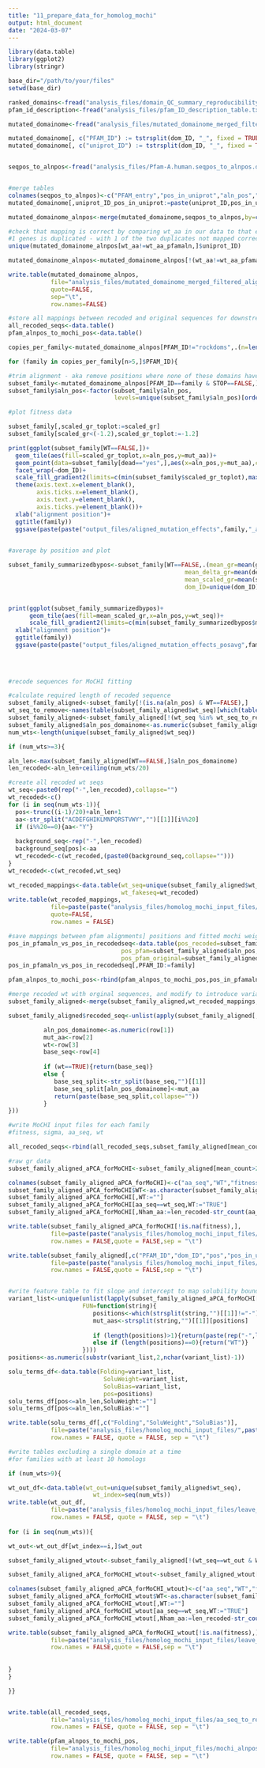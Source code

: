 ```yaml
---
title: "11_prepare_data_for_homolog_mochi"
output: html_document
date: "2024-03-07"
---
```


```r

library(data.table)
library(ggplot2)
library(stringr)

base_dir="/path/to/your/files"
setwd(base_dir)

ranked_domains<-fread("analysis_files/domain_QC_summary_reproducibility_ranked.txt")
pfam_id_description<-fread("analysis_files/pfam_ID_description_table.txt")

```



```r

mutated_domainome<-fread("analysis_files/mutated_domainome_merged_filtered.txt") 

mutated_domainome[, c("PFAM_ID") := tstrsplit(dom_ID, "_", fixed = TRUE)[2]]
mutated_domainome[, c("uniprot_ID") := tstrsplit(dom_ID, "_", fixed = TRUE)[1]]


seqpos_to_alnpos<-fread("analysis_files/Pfam-A.human.seqpos_to_alnpos.domainomegenes")


#merge tables
colnames(seqpos_to_alnpos)<-c("PFAM_entry","pos_in_uniprot","aln_pos","wt_aa_pfamaln","Gene_ID","uniprot_ID","PFAM_ID","PFAM_ID.n","uniprot_ID_pos_in_uniprot")
mutated_domainome[,uniprot_ID_pos_in_uniprot:=paste(uniprot_ID,pos_in_uniprot,sep="_")]

mutated_domainome_alnpos<-merge(mutated_domainome,seqpos_to_alnpos,by=c("uniprot_ID_pos_in_uniprot","PFAM_ID","uniprot_ID"),all.x=TRUE)

#check that mapping is correct by comparing wt_aa in our data to that extracted from PFAM alignments
#1 genes is duplicated - with 1 of the two duplicates not mapped correctly - remove
unique(mutated_domainome_alnpos[wt_aa!=wt_aa_pfamaln,]$uniprot_ID)

mutated_domainome_alnpos<-mutated_domainome_alnpos[!(wt_aa!=wt_aa_pfamaln & WT==FALSE),]

write.table(mutated_domainome_alnpos,
            file="analysis_files/mutated_domainome_merged_filtered_alignmentpos.txt",
            quote=FALSE,
            sep="\t",
            row.names=FALSE)

```

```r

#store all mappings between recoded and original sequences for downstream analysis
all_recoded_seqs<-data.table()
pfam_alnpos_to_mochi_pos<-data.table()

copies_per_family<-mutated_domainome_alnpos[PFAM_ID!="rockdoms",.(n=length(unique(dom_ID))),by="PFAM_ID"]

for (family in copies_per_family[n>5,]$PFAM_ID){

#trim alignment - aka remove positions where none of these domains have representation
subset_family<-mutated_domainome_alnpos[PFAM_ID==family & STOP==FALSE,]
subset_family$aln_pos<-factor(subset_family$aln_pos,
                              levels=unique(subset_family$aln_pos)[order(unique(subset_family$aln_pos))])

#plot fitness data

subset_family[,scaled_gr_toplot:=scaled_gr]
subset_family[scaled_gr<(-1.2),scaled_gr_toplot:=-1.2]

print(ggplot(subset_family[WT==FALSE,])+
  geom_tile(aes(fill=scaled_gr_toplot,x=aln_pos,y=mut_aa))+
  geom_point(data=subset_family[dead=="yes",],aes(x=aln_pos,y=mut_aa),col="red")+
  facet_wrap(~dom_ID)+
  scale_fill_gradient2(limits=c(min(subset_family$scaled_gr_toplot),max(subset_family$scaled_gr_toplot)),low="red",mid="white",high="blue",midpoint = 0)+
  theme(axis.text.x=element_blank(), 
        axis.ticks.x=element_blank(), 
        axis.text.y=element_blank(),  
        axis.ticks.y=element_blank())+
  xlab("alignment position")+
  ggtitle(family))
  ggsave(paste(paste("output_files/aligned_mutation_effects",family,"_aligned_scaled_gr.pdf",sep="")),limitsize = FALSE)
 

#average by position and plot 

subset_family_summarizedbypos<-subset_family[WT==FALSE,.(mean_gr=mean(growthrate,na.rm = TRUE),
                                                  mean_delta_gr=mean(delta_gr,na.rm = TRUE),
                                                  mean_scaled_gr=mean(scaled_gr,na.rm = TRUE),
                                                  dom_ID=unique(dom_ID)),by=c("wt_seq","aln_pos")]


print(ggplot(subset_family_summarizedbypos)+
      geom_tile(aes(fill=mean_scaled_gr,x=aln_pos,y=wt_seq))+
      scale_fill_gradient2(limits=c(min(subset_family_summarizedbypos$mean_scaled_gr),max(subset_family_summarizedbypos$mean_scaled_gr)),low="red",mid="white",high="blue",midpoint = 0)+
  xlab("alignment position")+
  ggtitle(family))
  ggsave(paste(paste("output_files/aligned_mutation_effects_posavg",family,sep="_"),"pdf",sep = "."),limitsize = FALSE)

  
  
   
#recode sequences for MoCHI fitting

#calculate required length of recoded sequence
subset_family_aligned<-subset_family[!(is.na(aln_pos) & WT==FALSE),]
wt_seq_to_remove<-names(table(subset_family_aligned$wt_seq)[which(table(subset_family_aligned$wt_seq)==1)])
subset_family_aligned<-subset_family_aligned[!(wt_seq %in% wt_seq_to_remove),]
subset_family_aligned$aln_pos_domainome<-as.numeric(subset_family_aligned$aln_pos)
num_wts<-length(unique(subset_family_aligned$wt_seq))

if (num_wts>=3){

aln_len<-max(subset_family_aligned[WT==FALSE,]$aln_pos_domainome)
len_recoded<-aln_len+ceiling(num_wts/20)

#create all recoded wt seqs
wt_seq<-paste0(rep("-",len_recoded),collapse="")
wt_recoded<-c()
for (i in seq(num_wts-1)){
  pos<-trunc((i-1)/20)+aln_len+1
  aa<-str_split("ACDEFGHIKLMNPQRSTVWY","")[[1]][i%%20]
  if (i%%20==0){aa<-"Y"}
  
  background_seq<-rep("-",len_recoded)
  background_seq[pos]<-aa
  wt_recoded<-c(wt_recoded,(paste0(background_seq,collapse="")))
}
wt_recoded<-c(wt_recoded,wt_seq) 

wt_recoded_mappings<-data.table(wt_seq=unique(subset_family_aligned$wt_seq),
                                wt_fakeseq=wt_recoded)
write.table(wt_recoded_mappings,
            file=paste(paste("analysis_files/homolog_mochi_input_files/wt_weight_mappings",family,sep="_"),"txt",sep="."),
            quote=FALSE,
            row.names = FALSE)

#save mappings between pfam alignments] positions and fitted mochi weight positions
pos_in_pfamaln_vs_pos_in_recodedseq<-data.table(pos_recoded=subset_family_aligned$aln_pos_domainome,
                                pos_pfam=subset_family_aligned$aln_pos,
                                pos_pfam_original=subset_family_aligned$aln_pos_original)
pos_in_pfamaln_vs_pos_in_recodedseq[,PFAM_ID:=family]

pfam_alnpos_to_mochi_pos<-rbind(pfam_alnpos_to_mochi_pos,pos_in_pfamaln_vs_pos_in_recodedseq)

#merge recoded wt with orginal sequences, and modify to introduce variants at aln positions
subset_family_aligned<-merge(subset_family_aligned,wt_recoded_mappings,by="wt_seq")

subset_family_aligned$recoded_seq<-unlist(apply(subset_family_aligned[,c("aln_pos_domainome","mut_aa","WT","wt_fakeseq")],MARGIN=1,FUN = function(row){

          aln_pos_domainome<-as.numeric(row[1])
          mut_aa<-row[2]
          wt<-row[3]
          base_seq<-row[4]
                                     
          if (wt==TRUE){return(base_seq)}
          else {
             base_seq_split<-str_split(base_seq,"")[[1]]
             base_seq_split[aln_pos_domainome]<-mut_aa
             return(paste(base_seq_split,collapse=""))
          }
}))

#write MoCHI input files for each family
#fitness, sigma, aa_seq, wt

all_recoded_seqs<-rbind(all_recoded_seqs,subset_family_aligned[mean_count>29,c("aa_seq","recoded_seq","dom_ID","PFAM_ID","wt_seq")])

#raw gr data
subset_family_aligned_aPCA_forMoCHI<-subset_family_aligned[mean_count>29,c("recoded_seq","WT","growthrate","growthrate_sigma")]

colnames(subset_family_aligned_aPCA_forMoCHI)<-c("aa_seq","WT","fitness","sigma")
subset_family_aligned_aPCA_forMoCHI$WT<-as.character(subset_family_aligned_aPCA_forMoCHI$WT)
subset_family_aligned_aPCA_forMoCHI[,WT:=""]
subset_family_aligned_aPCA_forMoCHI[aa_seq==wt_seq,WT:="TRUE"]
subset_family_aligned_aPCA_forMoCHI[,Nham_aa:=len_recoded-str_count(aa_seq,"-")]

write.table(subset_family_aligned_aPCA_forMoCHI[!is.na(fitness),],
            file=paste(paste("analysis_files/homolog_mochi_input_files/",family,sep=""),"aPCA_fitness_forMoCHI.txt",sep="_"),
            row.names = FALSE,quote = FALSE,sep = "\t")

write.table(subset_family_aligned[,c("PFAM_ID","dom_ID","pos","pos_in_uniprot.x","aln_pos_domainome","aln_pos")],
            file=paste(paste("analysis_files/homolog_mochi_input_files/",family,sep=""),"mochi_pos_to_PFAM_aln_pos.txt",sep="_"),
            row.names = FALSE,quote = FALSE,sep = "\t")


#write feature table to fit slope and intercept to map solubility boundaries to folding
variant_list<-unique(unlist(lapply(subset_family_aligned_aPCA_forMoCHI[!is.na(fitness),]$aa_seq,
                     FUN=function(string){
                        positions<-which(strsplit(string,"")[[1]]!="-")
                        mut_aas<-strsplit(string,"")[[1]][positions]
                        
                        if (length(positions)>1){return(paste(rep("-",length(positions)),positions,mut_aas,sep=""))}
                        else if (length(positions)==0){return("WT")}
                     })))
positions<-as.numeric(substr(variant_list,2,nchar(variant_list)-1))

solu_terms_df<-data.table(Folding=variant_list,
                           SoluWeight=variant_list,
                           SoluBias=variant_list,
                           pos=positions)
solu_terms_df[pos<=aln_len,SoluWeight:=""]
solu_terms_df[pos<=aln_len,SoluBias:=""]

write.table(solu_terms_df[,c("Folding","SoluWeight","SoluBias")],
            file=paste("analysis_files/homolog_mochi_input_files/",paste(family,"features_solu.txt",sep="_"),sep=""),
            row.names = FALSE, quote = FALSE, sep = "\t")

#write tables excluding a single domain at a time
#for families with at least 10 homologs

if (num_wts>9){

wt_out_df<-data.table(wt_out=unique(subset_family_aligned$wt_seq),
                        wt_index=seq(num_wts))
write.table(wt_out_df,
            file=paste("analysis_files/homolog_mochi_input_files/leave_one_out/",paste(family,"left_out_domains_indices.txt",sep="_"),sep=""),
            row.names = FALSE, quote = FALSE, sep = "\t")
  
for (i in seq(num_wts)){

wt_out<-wt_out_df[wt_index==i,]$wt_out

subset_family_aligned_wtout<-subset_family_aligned[!(wt_seq==wt_out & WT==FALSE),]

subset_family_aligned_aPCA_forMoCHI_wtout<-subset_family_aligned_wtout[mean_count>29,c("recoded_seq","WT","growthrate","growthrate_sigma")]  

colnames(subset_family_aligned_aPCA_forMoCHI_wtout)<-c("aa_seq","WT","fitness","sigma")
subset_family_aligned_aPCA_forMoCHI_wtout$WT<-as.character(subset_family_aligned_aPCA_forMoCHI_wtout$WT)
subset_family_aligned_aPCA_forMoCHI_wtout[,WT:=""]
subset_family_aligned_aPCA_forMoCHI_wtout[aa_seq==wt_seq,WT:="TRUE"]
subset_family_aligned_aPCA_forMoCHI_wtout[,Nham_aa:=len_recoded-str_count(aa_seq,"-")]

write.table(subset_family_aligned_aPCA_forMoCHI_wtout[!is.na(fitness),],
            file=paste("analysis_files/homolog_mochi_input_files/leave_one_out/",family,"_",i,"_aPCA_fitness_forMoCHI.txt",sep=""),
            row.names = FALSE,quote = FALSE,sep = "\t")
  
  
}
}

}}


write.table(all_recoded_seqs,
            file="analysis_files/homolog_mochi_input_files/aa_seq_to_recoded_seq_mappings.txt",
            row.names = FALSE, quote = FALSE, sep = "\t")

write.table(pfam_alnpos_to_mochi_pos,
            file="analysis_files/homolog_mochi_input_files/mochi_alnpos_to_pfam_alnpos.txt",
            row.names = FALSE, quote = FALSE, sep = "\t")



```





